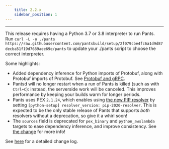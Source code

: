 ```yaml
---
    title: 2.2.x
    sidebar_position: 1
---
```


---

This release requires having a Python 3.7 or 3.8 interpreter to run Pants. Run `curl -L -o ./pants https://raw.githubusercontent.com/pantsbuild/setup/2f079cbe4fc6a1d9d87decba51f19d7689aee69e/pants` to update your ./pants script to choose the correct interpreter.

Some highlights:

- Added dependency inference for Python imports of Protobuf, along with Protobuf imports of Protobuf. See [Protobuf and gRPC](../../codegen/protobuf-and-grpc.mdx).
- Pantsd will no longer restart when a run of Pants is killed (such as with `Ctrl+C`): instead, the serverside work will be canceled. This improves performance by keeping your builds warm for longer periods.
- Pants uses PEX `2.1.24`, which enables using [the new PIP resolver](https://pyfound.blogspot.com/2020/11/pip-20-3-new-resolver.html) by setting `[python-setup] resolver_version: pip-2020-resolver`. This is expected to be the only stable release of Pants that supports _both_ resolvers without a deprecation, so give it a whirl soon!
- The `sources` field is deprecated for `pex_binary` and `python_awslambda` targets to ease dependency inference, and improve consistency. See [the change](https://github.com/pantsbuild/pants/pull/11332) for more info!

See [here](https://github.com/pantsbuild/pants/blob/master/src/python/pants/notes/2.2.x.md) for a detailed change log.

